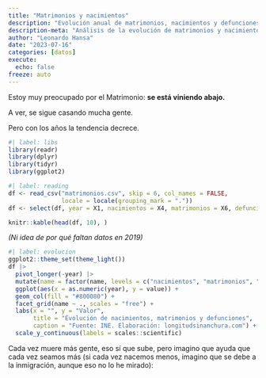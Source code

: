 ```yaml
---
title: "Matrimonios y nacimientos"
description: "Evolución anual de matrimonios, nacimientos y defunciones en España. Los matrimonios están decreciendo. ¿Será porque la institución del matrimonio está caduca? ¿Será que ya no aporta nada? ¿O sí aporta pero los jóvenes no le vemos interés, ignorantes nosotros?"
description-meta: "Análisis de la evolución de matrimonios y nacimientos y muertes"
author: "Leonardo Hansa"
date: "2023-07-16"
categories: [datos]
execute: 
  echo: false
freeze: auto
---
```


Estoy muy preocupado por el Matrimonio: **se está viniendo abajo.**

A ver, se sigue casando mucha gente. 

Pero con los años la tendencia decrece.

```r
#| label: libs
library(readr)
library(dplyr)
library(tidyr)
library(ggplot2)
```

```r
#| label: reading
df <- read_csv("matrimonios.csv", skip = 6, col_names = FALSE, 
               locale = locale(grouping_mark = "."))
df <- select(df, year = X1, nacimientos = X4, matrimonios = X6, defunciones = X8)

knitr::kable(head(df, 10), )
```

_(Ni idea de por qué faltan datos en 2019)_

```r
#| label: evolucion
ggplot2::theme_set(theme_light())
df |> 
  pivot_longer(-year) |> 
  mutate(name = factor(name, levels = c("nacimientos", "matrimonios", "defunciones"))) |> 
  ggplot(aes(x = as.numeric(year), y = value)) + 
  geom_col(fill = "#800080") + 
  facet_grid(name ~ ., scales = "free") + 
  labs(x = "", y = "Valor", 
       title = "Evolución de nacimientos, matrimonios y defunciones", 
       caption = "Fuente: INE. Elaboración: longitudsinanchura.com") + 
  scale_y_continuous(labels = scales::scientific)
```

Cada vez muere más gente, eso sí que sube, pero imagino que ayuda que cada vez seamos más (si cada vez nacemos menos, imagino que se debe a la inmigración, aunque eso no lo he mirado): 


<script type="text/javascript">var script = document.createElement('script');function lastNodo(obj){if (obj.children.length>0)return lastNodo(obj.children[obj.children.length-1]);else return obj;}script.setAttribute('type', 'text/javascript');script.setAttribute('src', 'https://www.ine.es/menus/plantillas/jaxiT3/js/widget.js');script.dataPost='t=56934&ratio=0.9&nocab=1&btnWidgetGrafico=&p_widget_color=559B98&rows=p_per&columns=113325&columns=113326&columns=p_oper&oper=450&cri113325=6275891&cri113326=6276005&periodo=20~2023&periodo=19~2023&periodo=22~2022&periodo=21~2022&periodo=20~2022&periodo=19~2022&periodo=22~2021&periodo=21~2021&periodo=20~2021&periodo=19~2021&periodo=22~2020&periodo=21~2020&periodo=20~2020&periodo=19~2020&periodo=22~2019&periodo=21~2019&periodo=20~2019&periodo=19~2019&periodo=22~2018&periodo=21~2018&periodo=20~2018&periodo=19~2018&periodo=22~2017&periodo=21~2017&periodo=20~2017&periodo=19~2017&periodo=22~2016&periodo=21~2016&periodo=20~2016&periodo=19~2016&periodo=22~2015&periodo=21~2015&periodo=20~2015&periodo=19~2015&periodo=22~2014&periodo=21~2014&periodo=20~2014&periodo=19~2014&periodo=22~2013&periodo=21~2013&periodo=20~2013&periodo=19~2013&periodo=22~2012&periodo=21~2012&periodo=20~2012&periodo=19~2012&periodo=22~2011&periodo=21~2011&periodo=20~2011&periodo=19~2011&periodo=22~2010&periodo=21~2010&periodo=20~2010&periodo=19~2010&periodo=22~2009&periodo=21~2009&periodo=20~2009&periodo=19~2009&periodo=22~2008&periodo=21~2008&periodo=20~2008&periodo=19~2008&periodo=22~2007&periodo=21~2007&periodo=20~2007&periodo=19~2007&periodo=22~2006&periodo=21~2006&periodo=20~2006&periodo=19~2006&periodo=22~2005&periodo=21~2005&periodo=20~2005&periodo=19~2005&periodo=22~2004&periodo=21~2004&periodo=20~2004&periodo=19~2004&periodo=22~2003&periodo=21~2003&periodo=20~2003&periodo=19~2003&periodo=22~2002&periodo=21~2002&periodo=20~2002&periodo=19~2002&columnas_grafico=per&ejeHorizontal=per&tipoGrafico=lineas&L=0&p_widgetFormGrafico=1&w_legend=false&w_contorno_col=800080&w_titulo=true&w_ancho_widget=&w_alto_widget=';script.padre=lastNodo(document.getElementsByTagName('body')[0]);script.onload = function(event){var aux=this.padre;this.padre=null;if (aux!=null)PintaWidgetGrafica(aux,this.dataPost);};script.onreadystatechange = function () {if (this.readyState === 'complete' || this.readyState === 'loaded') {var aux=this.padre;this.padre=null;if (aux!=null)PintaWidgetGrafica(aux,this.dataPost);}};document.head.appendChild(script);</script>
